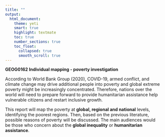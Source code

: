 ```yaml
---
title: ""
output:
  html_document:
    theme: yeti
    smart: true
    highlight: textmate
    toc: true
    number_sections: true
    toc_float:
      collapsed: true
      smooth_scroll: true
---
```

**GEOG0162 Individual mapping - poverty investigation**


According to World Bank Group (2020), COVID-19, armed conflict, and climate change may drive additional people into poverty and global extreme poverty might be increasingly concentrated. Therefore, nations over the world will need to prepare forward to provide humanitarian assistance help vulnerable citizens and restart inclusive growth. 

This report will map the poverty at **global, regional and national** levels, identifying the poorest regions. Then, based on the previous literature, possible reasons of poverty will be discussed. The main audiences would be those who concern about the **global inequality** or **humanitarian assistance**. 
